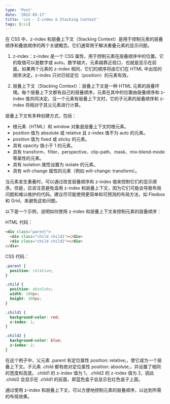 ```yaml
---
type: 'Post'
date: '2022-05-17'
title: 'css - Z-index & Stacking Context'
tags: [css]
---
```


在 CSS 中，z-index 和层叠上下文（Stacking Context）是用于控制元素的层叠顺序和叠放顺序的两个关键概念。它们通常用于解决重叠元素的显示问题。

1. z-index：z-index 是一个 CSS 属性，用于控制元素在层叠顺序中的位置。它的取值可以是数字或 auto。数字越大，元素越靠近视口，也就是显示在前面。如果两个元素的 z-index 相同，它们的顺序将由它们在 HTML 中出现的顺序决定。z-index 只对已经定位（position）的元素有效。

2. 层叠上下文（Stacking Context）：层叠上下文是一种 HTML 元素的层叠环境。每个层叠上下文都有自己的层叠顺序，元素在其中的位置由层叠顺序和 z-index 值共同决定。当一个元素有层叠上下文时，它的子元素的层叠顺序和 z-index 将相对于其父元素进行计算。

层叠上下文有多种创建方式，包括：

- 根元素（HTML）和 window 对象是层叠上下文的根元素。
- position 值为 absolute 或 relative 且 z-index 值不为 auto 的元素。
- position 值为 fixed 或 sticky 的元素。
- 具有 opacity 值小于 1 的元素。
- 具有 transform、filter、perspective、clip-path、mask、mix-blend-mode 等属性的元素。
- 具有 isolation 属性设置为 isolate 的元素。
- 具有 will-change 属性的元素（例如 will-change: transform）。

当元素发生重叠时，可以通过改变层叠顺序和 z-index 值来控制它们的显示顺序。但是，应该注意避免滥用 z-index 和层叠上下文，因为它们可能会导致布局问题和难以维护的代码。建议尽可能使用更简单和可预测的布局方法，如 Flexbox 和 Grid，来避免这些问题。

以下是一个示例，说明如何使用 z-index 和层叠上下文来控制元素的层叠顺序：

HTML 代码：

```html
<div class="parent">
  <div class="child child1"></div>
  <div class="child child2"></div>
</div>
```

CSS 代码：

```css
.parent {
  position: relative;
}

.child {
  position: absolute;
  width: 100px;
  height: 100px;
}

.child1 {
  background-color: red;
  z-index: 1;
}

.child2 {
  background-color: blue;
  z-index: 2;
}
```

在这个例子中，父元素 .parent 有定位属性 position: relative;，使它成为一个层叠上下文。子元素 .child 都有绝对定位属性 position: absolute;，并设置了相同的宽度和高度。.child1 的 z-index 值为 1，.child2 的 z-index 值为 2，因此 .child2 会显示在 .child1 的前面，即蓝色盒子会显示在红色盒子上面。

通过使用 z-index 和层叠上下文，可以方便地控制元素的层叠顺序，以达到所需的布局效果。
